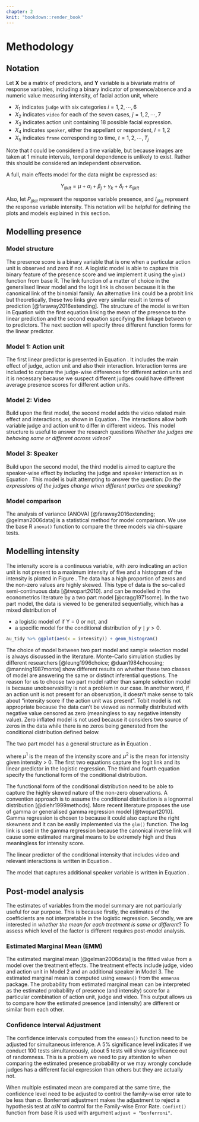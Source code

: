 ```yaml
---
chapter: 2
knit: "bookdown::render_book"
---
```


# Methodology{#Ch:method}

## Notation

Let $\mathbf{X}$ be a matrix of predictors, and $\mathbf{Y}$ variable is a bivariate matrix of response variables, including a binary indicator of presence/absence and a numeric value measuring intensity, of facial action unit, where 

- $X_1$ indicates `judge` with six categories $i = 1,2, \cdots, 6$
- $X_2$ indicates `video` for each of the seven cases, $j = 1,2, \cdots, 7$
- $X_3$ indicates action unit containing 18 possible facial expression. 
- $X_4$ indicates `speaker`, either the appellant or respondent, $l=1,2$
- $X_5$ indicates `frame` corresponding to time, $t = 1,2, \cdots, T_j$

Note that $t$ could be considered a time variable, but because images are taken at 1 minute intervals, temporal dependence is unlikely to exist. Rather this should be considered an independent observation. 

A full, main effects model for the data might be expressed as:

$$Y_{ijklt} = \mu + \alpha_i + \beta_j + \gamma_k + \delta_l + \varepsilon_{ijklt}$$ 

\noindent Also, let $P_{ijklt}$ represent the response variable presence, and $I_{ijklt}$ represent the response variable intensity. This notation will be helpful for defining the plots and models explained in this section.

## Modelling presence

### Model structure

The presence score is a binary variable that is one when a particular action unit is observed and zero if not. A logistic model is able to capture this binary feature of the presence score and we implement it using the `glm()` function from base R. The link function of a matter of choice in the generalised linear model and the logit link is chosen because it is the canonical link of the binomial family. An alternative link could be a probit link but theoretically, these two links give very similar result in terms of prediction [@faraway2016extending]. The structure of the model is written in Equation \ref{eq:logit-structure} with the first equation linking the mean of the presence to the linear prediction and the second equation specifying the linkage between $\eta$ to predictors. The next section will specify three different function forms for the linear predictor. 

\begin{align}
\mu &= \frac{e^{\eta}}{1 + e^{\eta}} \\
\eta &= f(\alpha_i\text{,}\beta_j\text{,}\gamma_k\text{,}\delta_l) (\#eq:logit-structure)
\end{align}

### Model 1: Action unit

The first linear predictor is presented in Equation \ref{eq:judge_au}. It includes the main effect of judge, action unit and also their interaction. Interaction terms are included to capture the judge-wise differences for different action units and it is necessary because we suspect different judges could have different average presence scores for different action units. 

\begin{align}\label{eq:judge_au}
\eta_{ik} &= \mu + \alpha_i + \gamma_k + (\alpha\gamma)_{ik} + \varepsilon_{ik}
\end{align}

### Model 2: Video

Build upon the first model, the second model adds the video related main effect and interactions, as shown in Equation \ref{eq:judge_video}. The interactions allow both variable judge and action unit to differ in different videos. This model structure is useful to answer the research questions *Whether the judges are behaving same or different across videos*? 

\begin{align}\label{eq:judge_video}
\eta_{ijk} &= \mu + \alpha_i + \beta_j +\gamma_k + (\alpha\beta)_{ij} + (\alpha\gamma)_{ik} + (\beta\gamma)_{jk} + \varepsilon_{ijk}
\end{align}

\noindent 

### Model 3: Speaker

Build upon the second model, the third model is aimed to capture the speaker-wise effect by including the judge and speaker interaction as in Equation \ref{eq:judge_speaker}. This model is built attempting to answer the question:  *Do the expressions of the judges change when different parties are speaking*? 

\begin{align}\label{eq:judge_speaker}
\eta_{ijkl} &= \mu + \alpha_i + \beta_j +\gamma_k + \delta_l + (\alpha\beta)_{ij} + (\alpha\gamma)_{ik} + (\beta\gamma)_{jk} + (\alpha\delta)_{il} + \varepsilon_{ijkl}
\end{align}

### Model comparison

The analysis of variance (ANOVA) [@faraway2016extending; @gelman2006data] is a statistical method for model comparison. We use the base R `anova()`  function to compare the three models via chi-square tests.


## Modelling intensity 

The intensity score is a continuous variable, with zero indicating an action unit is not present to a maximum intensity of five and a histogram of the intensity is plotted in Figure \ref{fig:intensity}.  The data has a high proportion of zeros and the non-zero values are highly skewed.  This type of data is the so-called semi-continuous data [@twopart2010]. and can be modelled in the econometrics literature by a two part model [@cragg1971some]. In the two part model, the data is viewed to be generated sequentially, which has a mixed distribution of 

- a logistic model of if Y = 0 or not, and 
- a specific model for the conditional distribution of $y \mid y > 0$. 

```r
au_tidy %>% ggplot(aes(x = intensity)) + geom_histogram()

```

The choice of model between two part model and sample selection model is always discussed in the literature. Monte-Carlo simulation studies by different researchers [@leung1996choice; @duan1984choosing; @manning1987monte] show different results on whether these two classes of model are answering the same or distinct inferential questions. The reason for us to choose two part model rather than sample selection model is because unobservability is not a problem in our case. In another word, if an action unit is not present for an observation, it doesn't make sense to talk about "intensity score if the action unit was present". Tobit model is not appropriate because the data can't be viewed as normally distributed with negative value censored as zero (meaningless to say negative intensity value). Zero inflated model is not used because it considers two source of zeros in the data while there is no zeros being generated from the conditional distribution defined below. 

The two part model has a general structure as in Equation \ref{eq:two-part-general}. 

\begin{align}\label{eq:two-part-general}
\mu^1 &= \frac{e^{\eta}}{1 + e^{\eta}} \\
\eta &= f(\alpha_i, \beta_j, \gamma_k, \delta_l) \\
\mu^2 &= \log(I) \\
E(I \mid I > 0) &= f(\alpha_i, \beta_j, \gamma_k, \delta_l)
\end{align}

\noindent where $\mu^1$ is the mean of the intensity score and $\mu^2$ is the mean for intensity given intensity > 0. The first two equations capture the logit link and its linear predictor in the logistic regression. The third and fourth equation specify the functional form of the conditional distribution. 

The functional form of the conditional distribution need to be able to capture the highly skewed nature of the non-zero observations. A convention approach is to assume the conditional distribution is a lognormal distribution [@diehr1999methods]. More recent literature proposes the use of gamma or generalised gamma regression model [@twopart2010]. Gamma regression is chosen to because it could also capture the right skewness and it can be easily implemented via the `glm()` function. The log link is used in the gamma regression because the canonical inverse link  will cause some estimated marginal means to be extremely high and thus meaningless for intensity score.  

The linear predictor of the conditional intensity that includes video and relevant interactions is written in Equation \ref{eq:two-part1}.

\begin{align}\label{eq:two-part1}
E(I_{ijk} \mid I_{ijk} > 0) &= \mu + \alpha_i + \beta_j +\gamma_k + (\alpha\beta)_{ij} + (\alpha\gamma)_{ik} + (\beta\gamma)_{jk}
\end{align}

The model that captures additional speaker variable is written in Equation \ref{eq:two-part2}.  

\begin{align}\label{eq:two-part2}
E(I_{ijkl} \mid I_{ijkl} > 0) &= \mu + \alpha_i + \beta_j +\gamma_k + \delta_l + (\alpha\beta)_{ij} + (\alpha\gamma)_{ik} + (\beta\gamma)_{jk} + (\alpha\delta)_{il}
\end{align}


## Post-model analysis

The estimates of variables from the model summary are not particularly useful for our purpose. This is because firstly, the estimates of the coefficients are not interpretable in the logistic regression. Secondly, we are interested in *whether the mean for each treatment is same or different*? To assess which level of the factor is different requires post-model analysis.

### Estimated Marginal Mean (EMM)

The estimated marginal mean [@gelman2006data] is the fitted value from a model over the treatment effects. The treatment effects include judge, video and action unit in Model 2 and an additional speaker in Model 3. The estimated marginal mean is computed using `emmean()` from the `emmenas` package. The probability from estimated marginal mean can be interpreted as the estimated probability of presence (and intensity) score for a particular combination of action unit, judge and video. This output allows us to compare how the estimated presence (and intensity) are different or similar from each other. 


<!-- - good to know that: typically the tests and confidence intervals are asymptotic (because of using z score). Thus the df column for tabular results will be Inf.[have a look at the confidence interval for glm: https://cran.r-project.org/web/packages/emmeans/vignettes/models.html] -->


### Confidence Interval Adjustment

The confidence intervals computed from the `emmean()` function need to be adjusted for simultaneous inference. A 5% significance level indicates if we conduct 100 tests simultaneously, about 5 tests will show significance out of randomness. This is a problem we need to pay attention to when comparing the estimated presence probability or we may wrongly conclude judges has a different facial expression than others but they are actually not. 

When multiple estimated mean are compared at the same time, the confidence level need to be adjusted to control the family-wise error rate to be less than $\alpha$. Bonferroni adjustment makes the adjustment to reject a hypothesis test at $\alpha/N$ to control for the Family-wise Error Rate. `Confint()` function from base R is used with argument `adjust = "bonferroni"`.

\let\cleardoublepage\clearpage
